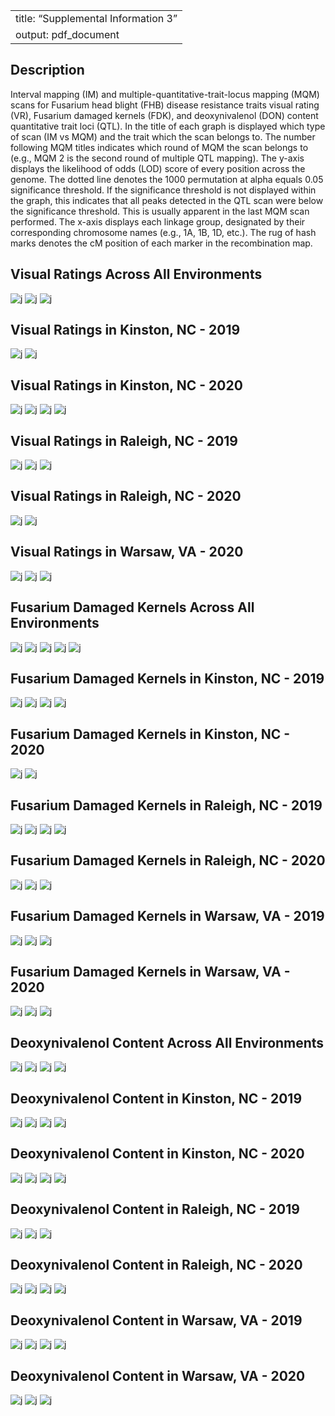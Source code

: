 
---
title: "Supplemental Information 3"
output: pdf_document
---

## Description

Interval mapping (IM) and multiple-quantitative-trait-locus mapping (MQM) scans for Fusarium head blight (FHB) disease resistance traits visual rating (VR), Fusarium damaged kernels (FDK), and deoxynivalenol (DON) content quantitative trait loci (QTL). In the title of each graph is displayed which type of scan (IM vs MQM) and the trait which the scan belongs to. The number following MQM titles indicates which round of MQM the scan belongs to (e.g., MQM 2 is the second round of multiple QTL mapping). The y-axis displays the likelihood of odds (LOD) score of every position across the genome. The dotted line denotes the 1000 permutation at alpha equals 0.05 significance threshold. If the significance threshold is not displayed within the graph, this indicates that all peaks detected in the QTL scan were below the significance threshold. This is usually apparent in the last MQM scan performed. The x-axis displays each linkage group, designated by their corresponding chromosome names (e.g., 1A, 1B, 1D, etc.). The rug of hash marks denotes the cM position of each marker in the recombination map.



## Visual Ratings Across All Environments
![j](Scan_IM_VR_ME_With_Adjustment.jpg)
![j](Scan_MQM1_VR_ME_With_Adjustment.jpg)
![j](Scan_MQM2_VR_ME_With_Adjustment.jpg)
\pagebreak


## Visual Ratings in Kinston, NC - 2019
![j](Scan_IM_VR_KIN19_With_Adjustment.jpg)
![j](Scan_MQM1_VR_KIN19_With_Adjustment.jpg)
\pagebreak


## Visual Ratings in Kinston, NC - 2020
![j](Scan_IM_VR_KIN20_With_Adjustment.jpg)
![j](Scan_MQM1_VR_KIN20_With_Adjustment.jpg)
![j](Scan_MQM2_VR_KIN20_With_Adjustment.jpg)
![j](Scan_MQM3_VR_KIN20_With_Adjustment.jpg)
\pagebreak


## Visual Ratings in Raleigh, NC - 2019
![j](Scan_IM_VR_RAL19_With_Adjustment.jpg)
![j](Scan_MQM1_VR_RAL19_With_Adjustment.jpg)
![j](Scan_MQM2_VR_RAL19_With_Adjustment.jpg)
\pagebreak


## Visual Ratings in Raleigh, NC - 2020
![j](Scan_IM_VR_RAL20_With_Adjustment.jpg)
![j](Scan_MQM1_VR_RAL20_With_Adjustment.jpg)
\pagebreak


## Visual Ratings in Warsaw, VA - 2020
![j](Scan_IM_VR_WAR20_With_Adjustment.jpg)
![j](Scan_MQM1_VR_WAR20_With_Adjustment.jpg)
![j](Scan_MQM2_VR_WAR20_With_Adjustment.jpg)
\pagebreak


## Fusarium Damaged Kernels Across All Environments
![j](Scan_IM_FDK_ME_With_Adjustment.jpg)
![j](Scan_MQM1_FDK_ME_With_Adjustment.jpg)
![j](Scan_MQM2_FDK_ME_With_Adjustment.jpg)
![j](Scan_MQM3_FDK_ME_With_Adjustment.jpg)
![j](Scan_MQM4_FDK_ME_With_Adjustment.jpg)
\pagebreak


## Fusarium Damaged Kernels in Kinston, NC - 2019
![j](Scan_IM_FDK_KIN19_With_Adjustment.jpg)
![j](Scan_MQM1_FDK_KIN19_With_Adjustment.jpg)
![j](Scan_MQM2_FDK_KIN19_With_Adjustment.jpg)
![j](Scan_MQM3_FDK_KIN19_With_Adjustment.jpg)
\pagebreak


## Fusarium Damaged Kernels in Kinston, NC - 2020
![j](Scan_IM_FDK_KIN20_With_Adjustment.jpg)
![j](Scan_MQM1_FDK_KIN20_With_Adjustment.jpg)
\pagebreak


## Fusarium Damaged Kernels in Raleigh, NC - 2019
![j](Scan_IM_FDK_RAL19_With_Adjustment.jpg)
![j](Scan_MQM1_FDK_RAL19_With_Adjustment.jpg)
![j](Scan_MQM2_FDK_RAL19_With_Adjustment.jpg)
![j](Scan_MQM3_FDK_RAL19_With_Adjustment.jpg)
\pagebreak


## Fusarium Damaged Kernels in Raleigh, NC - 2020
![j](Scan_IM_FDK_RAL20_With_Adjustment.jpg)
![j](Scan_MQM1_FDK_RAL20_With_Adjustment.jpg)
![j](Scan_MQM2_FDK_RAL20_With_Adjustment.jpg)
\pagebreak


## Fusarium Damaged Kernels in Warsaw, VA - 2019
![j](Scan_IM_FDK_WAR19_With_Adjustment.jpg)
![j](Scan_MQM1_FDK_WAR19_With_Adjustment.jpg)
![j](Scan_MQM2_FDK_WAR19_With_Adjustment.jpg)
\pagebreak


## Fusarium Damaged Kernels in Warsaw, VA - 2020
![j](Scan_IM_FDK_WAR20_With_Adjustment.jpg)
![j](Scan_MQM1_FDK_WAR20_With_Adjustment.jpg)
![j](Scan_MQM2_FDK_WAR20_With_Adjustment.jpg)
\pagebreak


## Deoxynivalenol Content Across All Environments
![j](Scan_IM_DON_ME_With_Adjustment.jpg)
![j](Scan_MQM1_DON_ME_With_Adjustment.jpg)
![j](Scan_MQM2_DON_ME_With_Adjustment.jpg)
![j](Scan_MQM3_DON_ME_With_Adjustment.jpg)
\pagebreak


## Deoxynivalenol Content in Kinston, NC - 2019
![j](Scan_IM_DON_KIN19_With_Adjustment.jpg)
![j](Scan_MQM1_DON_KIN19_With_Adjustment.jpg)
![j](Scan_MQM2_DON_KIN19_With_Adjustment.jpg)
![j](Scan_MQM3_DON_KIN19_With_Adjustment.jpg)
\pagebreak


## Deoxynivalenol Content in Kinston, NC - 2020
![j](Scan_IM_DON_KIN20_With_Adjustment.jpg)
![j](Scan_MQM1_DON_KIN20_With_Adjustment.jpg)
![j](Scan_MQM2_DON_KIN20_With_Adjustment.jpg)
![j](Scan_MQM3_DON_KIN20_With_Adjustment.jpg)
\pagebreak


## Deoxynivalenol Content in Raleigh, NC - 2019
![j](Scan_IM_DON_RAL19_With_Adjustment.jpg)
![j](Scan_MQM1_DON_RAL19_With_Adjustment.jpg)
![j](Scan_MQM2_DON_RAL19_With_Adjustment.jpg)
\pagebreak


## Deoxynivalenol Content in Raleigh, NC - 2020
![j](Scan_IM_DON_RAL20_With_Adjustment.jpg)
![j](Scan_MQM1_DON_RAL20_With_Adjustment.jpg)
![j](Scan_MQM2_DON_RAL20_With_Adjustment.jpg)
![j](Scan_MQM3_DON_RAL20_With_Adjustment.jpg)
\pagebreak


## Deoxynivalenol Content in Warsaw, VA - 2019
![j](Scan_IM_DON_WAR19_With_Adjustment.jpg)
![j](Scan_MQM1_DON_WAR19_With_Adjustment.jpg)
![j](Scan_MQM2_DON_WAR19_With_Adjustment.jpg)
![j](Scan_MQM3_DON_WAR19_With_Adjustment.jpg)
\pagebreak


## Deoxynivalenol Content in Warsaw, VA - 2020
![j](Scan_IM_DON_WAR20_With_Adjustment.jpg)
![j](Scan_MQM1_DON_WAR20_With_Adjustment.jpg)
![j](Scan_MQM2_DON_WAR20_With_Adjustment.jpg)
\pagebreak
